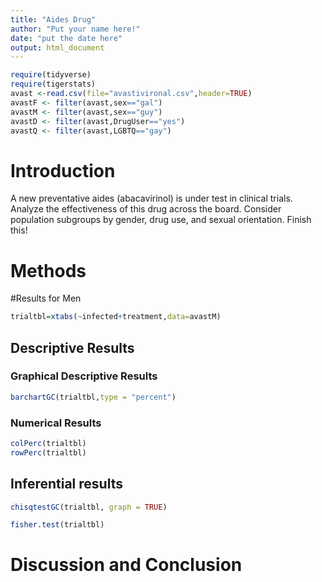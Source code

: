 ```yaml
---
title: "Aides Drug"
author: "Put your name here!"
date: "put the date here"
output: html_document
---
```


```r
require(tidyverse)
require(tigerstats)
avast <-read.csv(file="avastivironal.csv",header=TRUE)
avastF <- filter(avast,sex=="gal")
avastM <- filter(avast,sex=="guy")
avastD <- filter(avast,DrugUser=="yes")
avastQ <- filter(avast,LGBTQ=="gay")
```

# Introduction

<!--In this section you explain what you are trying to show.  Where did the data come from?  What is the research or other question you are trying to answer?.  If you skimp in this section expect to be marked down in your grade. Paint a picture of the project a couple of paragraphs is expected!-->

A new  preventative aides (abacavirinol) is under test in clinical trials. Analyze the effectiveness of this drug across the board. Consider population subgroups by gender, drug use, and sexual orientation. Finish this!

# Methods

<!--Decide on your methods:  use "variable analysis" or other appropriate descriptors.  Make sure to choose at least one graphical method and at least one numerical method. Discuss what data manipulations may be needed for example subsetting or other binning procedures and what sort of graphical displays and inferential tools will be used!-->

#Results for Men

<!--Divide this section into two sub-sections:  One for your descriptive  results and one for your inferential results.!-->

```r
trialtbl=xtabs(~infected+treatment,data=avastM)
```

## Descriptive Results

### Graphical Descriptive Results

<!--Graphical results here.  Make sure to show your code.  Provide appropriate labels for axes, giving units if possible, and provide a good title for the graph, too.  Use the graphical results to describe the patterns if any that exist in the data as focused toward the research question. Bottom line is to explain the features of the graph that are relevant to conforming or departing to what is expected by your null hypothesis !-->

```r
barchartGC(trialtbl,type = "percent")
```

### Numerical Results

<!--Display numerical evidence as to the effectiveness of the vaccine with explanations !--> 

```r
colPerc(trialtbl)
rowPerc(trialtbl)
```




## Inferential results

<!--Display inferential evidence as to the effectiveness of the vaccine with explanations and interpretations!-->

```r
chisqtestGC(trialtbl, graph = TRUE)
```
```r
fisher.test(trialtbl)
```



# Discussion and Conclusion

<!--Discussion and conclusion here.  If you found a relationship be sure to consider whether the relationship occurs because one of the variavbles causes the other, or whether they perhasps are related for some other reason.  Watch the chapter 6 videos from the GeorgeTown videos collection.!-->
